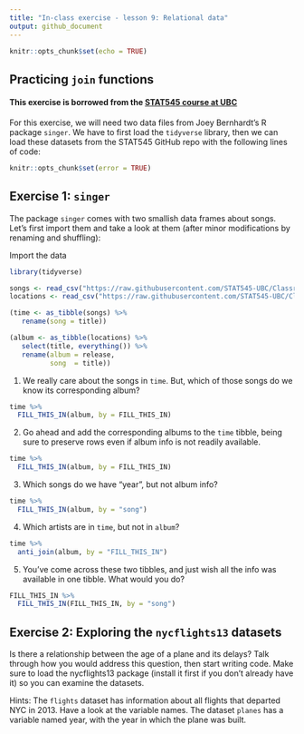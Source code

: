 ```yaml
---
title: "In-class exercise - lesson 9: Relational data"
output: github_document
---
```


```r
knitr::opts_chunk$set(echo = TRUE)
```


## Practicing `join` functions

#### This exercise is borrowed from the [STAT545 course at UBC](https://stat545guidebook.netlify.app/tibble-joins.html)

For this exercise, we will need two data files from Joey Bernhardt's R package `singer`. We have to first load the `tidyverse` library, then we can load these datasets from the STAT545 GitHub repo with the following lines of code:


<!---The following chunk allows errors when knitting--->

```r
knitr::opts_chunk$set(error = TRUE)
```

## Exercise 1: `singer`

The package `singer` comes with two smallish data frames about songs. Let's first import them and take a look at them (after minor modifications by renaming and shuffling):

Import the data
```r

library(tidyverse)

songs <- read_csv("https://raw.githubusercontent.com/STAT545-UBC/Classroom/master/data/singer/songs.csv")
locations <- read_csv("https://raw.githubusercontent.com/STAT545-UBC/Classroom/master/data/singer/loc.csv")

```

```r
(time <- as_tibble(songs) %>% 
   rename(song = title))
```

```r
(album <- as_tibble(locations) %>% 
   select(title, everything()) %>% 
   rename(album = release,
          song  = title))
```


1. We really care about the songs in `time`. But, which of those songs do we know its corresponding album?

```r
time %>% 
  FILL_THIS_IN(album, by = FILL_THIS_IN)
```

2. Go ahead and add the corresponding albums to the `time` tibble, being sure to preserve rows even if album info is not readily available.

```r
time %>% 
  FILL_THIS_IN(album, by = FILL_THIS_IN)
```

3. Which songs do we have "year", but not album info?

```r
time %>% 
  FILL_THIS_IN(album, by = "song")
```

4. Which artists are in `time`, but not in `album`?

```r
time %>% 
  anti_join(album, by = "FILL_THIS_IN")
```

5. You've come across these two tibbles, and just wish all the info was available in one tibble. What would you do?

```r
FILL_THIS_IN %>% 
  FILL_THIS_IN(FILL_THIS_IN, by = "song")
```


## Exercise 2: Exploring the `nycflights13` datasets

Is there a relationship between the age of a plane and its delays? Talk through how you would address this question, then start writing code. Make sure to load the nycflights13 package (install it first if you don't already have it) so you can examine the datasets.

Hints: The `flights` dataset has information about all flights that departed NYC in 2013. Have a look at the variable names. The dataset `planes` has a variable named year, with the year in which the plane was built.



